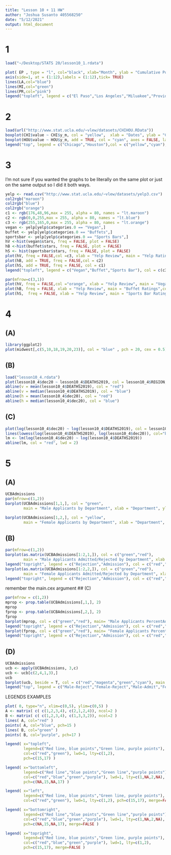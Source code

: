 ```yaml
---
title: "Lesson 10 + 11 HW"
author: "Joshua Susanto 405568250"
date: "5/12/2021"
output: html_document
---
```


# 1
```r
load("~/Desktop/STATS 20/lesson10_1.rdata")

plot( EP , type = "l", col="black", xlab="Month", ylab = "Cumulative Population", main="Covid Cases as a Proportion of the Total Population 2020") 
axis(side=1, at = (1:12),labels = (1:12),tick= TRUE)
lines(LA,col="blue")
lines(MI,col="green")
lines(PR,col="pink")
legend("topleft", legend = c("El Paso","Los Angeles","Miluakee","Providence"), col = c("black","blue","green","pink"), lwd=1)
```

# 2

```r
load(url("http://www.stat.ucla.edu/~vlew/datasets/CHIHOU.RData"))
boxplot(CHI$value ~ CHI$y_m, col = "yellow",  xlab = "Dates", ylab = "Count of Deaths",  main = "COVID Deaths by Month for Chicago and Houston", las=2)
boxplot(HOU$value ~ HOU$y_m, add = TRUE, col = "cyan", axes = FALSE, las = 2, at = 1:14 + 0.75)
legend("top", legend = c("Chicago","Houston"),col = c("yellow","cyan"), pch = 15 )
```

# 3
I'm not sure if you wanted the graphs to be literally on the same plot or just on the same output so I did it both ways.

```r
yelp <- read.csv("http://www.stat.ucla.edu/~vlew/datasets/yelp3.csv")
col2rgb("maroon")
col2rgb("blue")
col2rgb("orange")
c1 <- rgb(176,48,96,max = 255, alpha = 80, names = "lt.maroon")
c2 <- rgb(0,0,255,max = 255, alpha = 80, names = "lt.blue")
c3 <- rgb(255,165,0,max = 255, alpha = 80, names = "lt.orange")
vegan <- yelp[yelp$categories.0 == "Vegan",]
buffet <- yelp[yelp$categories.0 == "Buffets",]
sportsbar <- yelp[yelp$categories.0 == "Sports Bars",]
hV <-hist(vegan$stars, freq = FALSE, plot = FALSE)
hB <-hist(buffet$stars, freq = FALSE, plot = FALSE)
hS <- hist(sportsbar$stars, freq = FALSE, plot = FALSE)
plot(hV, freq = FALSE,col =c3, xlab = "Yelp Review", main = "Yelp Ratings", xlim = c(1,5))
plot(hB, add = TRUE, freq = FALSE,col = c2)
plot(hS, add = TRUE, freq = FALSE, col = c1)
legend("topleft", legend = c("Vegan","Buffet","Sports Bar"), col = c(c3, c2, c1), pch = 1)
```

```r
par(mfrow=c(3,1))
plot(hV, freq = FALSE,col ="orange", xlab = "Yelp Review", main = "Vegan Ratings", xlim = c(1,5))
plot(hB, freq = FALSE, xlab = "Yelp Review", main = "Buffet Ratings",col = "blue")
plot(hS,  freq = FALSE, xlab = "Yelp Review", main = "Sports Bar Ratings",col = "maroon")
```

# 4

## (A)
```r
library(ggplot2)
plot(midwest[,c(5,10,18,19,20,23)], col = "blue" , pch = 20, cex = 0.5)
```

## (B)
```r
load("lesson10_4.rdata")
plot(lesson10_4$dec20 ~ lesson10_4$DEATHS2019, col = lesson10_4$REGION, ylab = "Deaths in December 2020", xlab = "deaths in 2019", main = "December 2020 Deaths in 2019 by Region", pch = 20, cex =1)
abline(v = mean(lesson10_4$DEATHS2019), col = "red")
abline(v = median(lesson10_4$DEATHS2019), col = "blue")
abline(h = mean(lesson10_4$dec20), col = "red")
abline(h = median(lesson10_4$dec20), col = "blue")
```

## (C)
```r
plot(log(lesson10_4$dec20) ~ log(lesson10_4$DEATHS2019), col = lesson10_4$REGION, ylab = "log Deaths in December 2020", xlab = "log deaths in 2019", main = "logDecember 2020 Deaths in 2019 by Region", pch = 20, cex =2)
lines(lowess(log(lesson10_4$DEATHS2019), log(lesson10_4$dec20)), col="black", lwd = 2)
lm <- lm(log(lesson10_4$dec20) ~ log(lesson10_4$DEATHS2019))
abline(lm, col = "red", lwd = 2)
```

# 5

## (A)
```r
UCBAdmissions
par(mfrow=c(1,2))
barplot(UCBAdmissions[1,1,], col = "green", 
        main = "Male Applicants by Department", xlab = "Department", ylab = "Count")

barplot(UCBAdmissions[1,2,], col = "yellow", 
        main = "Female Applicants by Department", xlab = "Department", ylab = "Count")
```

## (B)
```r
par(mfrow=c(1,2))
barplot(as.matrix(UCBAdmissions[1:2,1,]), col = c("green","red"), 
        main = "Male Applicants Admitted/Rejected by Department", xlab = "Department", ylab = "Count", ylim = c(0,800), cex.main= 0.5)
legend("topright", legend = c("Rejection","Admission"), col = c("red","green"), pch = 15)
barplot(as.matrix(UCBAdmissions[1:2,2,]), col = c("green","red"), 
        main = "Female Applicants Admitted/Rejected by Department", xlab = "Department", ylab = "Count", ylim = c(0,500), cex.main = 0.5)
legend("topright", legend = c("Rejection","Admission"), col = c("red","green"), pch = 15)
```


remember the main.cex argument
## (C)
```r
par(mfrow = c(1,2))
mprop <- prop.table(UCBAdmissions[,1,], 2)
mprop
fprop <- prop.table(UCBAdmissions[,2,], 2)
fprop
barplot(mprop, col = c("green","red"), main= "Male Applicants PercentAdmitted/Rejected by Department",xlab = "Department", ylab = "Proportion")
legend("topright", legend = c("Rejection","Admission"), col = c("red","green"), pch = 15)
barplot(fprop, col = c("green","red"), main= "Female Applicants PercentAdmitted/Rejected by Department",xlab = "Department", ylab = "Proportion")
legend("topright", legend = c("Rejection","Admission"), col = c("red","green"), pch = 15)
```

## (D)
```r
UCBAdmissions
ucb <- apply(UCBAdmissions, 3,c)
ucb <- ucb[c(2,4,1,3),]
ucb
barplot(ucb, beside = T, col = c("red","magenta","green","cyan"), main = "UCB Admissions Grouped Barplot",xlab="Department",ylab="count")
legend("top", legend = c("Male-Reject","Female-Reject","Male-Admit","Female-Admit"), col = c("red","magenta","green","cyan"), pch = 15)
```
LEGENDS EXAMPLES
```r
plot( 0, type="n", xlim=c(0,5), ylim=c(0,5) )
A <- matrix( c( c(1,2,3,4), c(2,1,2,4)), ncol=2 )
B <- matrix( c( c(1,2,3,4), c(1,3,3,2)), ncol=2 )
lines( A, col="red" )
points( A, col="blue", pch=15 )
lines( B, col="green" )
points( B, col="purple", pch=17 )

legend( x="topleft", 
        legend=c("Red line, blue points","Green line, purple points"),
        col=c("red","green"), lwd=1, lty=c(1,2), 
        pch=c(15,17) )

legend( x="bottomleft", 
        legend=c("Red line","blue points","Green line","purple points"),
        col=c("red","blue","green","purple"), lwd=1, lty=c(1,NA,2,NA),
        pch=c(NA,15,NA,17) )

legend( x="left", 
        legend=c("Red line, blue points","Green line, purple points"),
        col=c("red","green"), lwd=1, lty=c(1,2), pch=c(15,17), merge=FALSE )

legend( x="bottomright", 
        legend=c("Red line","blue points","Green line","purple points"), 
        col=c("red","blue","green","purple"), lwd=1, lty=c(1,NA,2,NA), 
        pch=c(NA,15,NA,17), merge=FALSE )

legend( x="topright", 
        legend=c("Red line, blue points","Green line, purple points"), 
        col=c("red","blue","green","purple"), lwd=1, lty=c(1,2), 
        pch=c(15,17), merge=FALSE )
```

